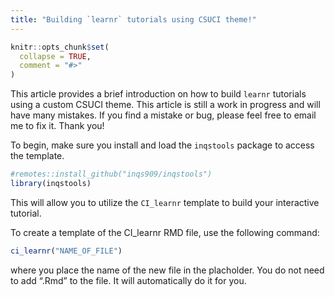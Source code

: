 ```yaml
---
title: "Building `learnr` tutorials using CSUCI theme!"
---
```


```r
knitr::opts_chunk$set(
  collapse = TRUE,
  comment = "#>"
)
```

This article provides a brief introduction on how to build `learnr` tutorials using a custom CSUCI theme. This article is still a work in progress and will have many mistakes. If you find a mistake or bug, please feel free to email me to fix it. Thank you!


To begin, make sure you install and load the `inqstools` package to access the template.

```r
#remotes::install_github("inqs909/inqstools")
library(inqstools)
```

This will allow you to utilize the `CI_learnr` template to build your interactive tutorial.

To create a template of the CI_learnr RMD file, use the following command:

```r
ci_learnr("NAME_OF_FILE")
```

where you place the name of the new file in the placholder. You do not need to add ".Rmd" to the file. It will automatically do it for you.


